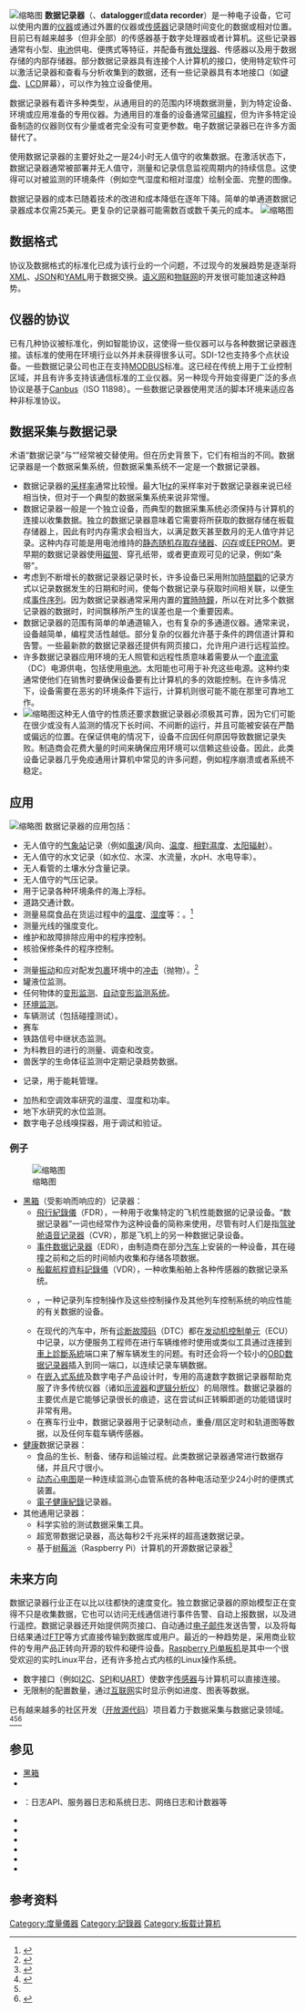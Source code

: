 {{NoteTA
|G1=IT
}}
{{校对翻译}}
[[File:Datalogger.jpg|缩略图]]
'''数据记录器'''（{{lang-en|'''data logger'''}}、'''datalogger'''或'''data recorder'''）是一种电子设备，它可以使用内置的[[仪器|仪器]]或通过外置的仪器或[[传感器|传感器]]记录随时间变化的数据或相对位置。目前已有越来越多（但非全部）的传感器基于数字处理器或者计算机。这些记录器通常有小型、[[电池|电池]]供电、便携式等特征，并配备有[[微处理器|微处理器]]、传感器以及用于数据存储的内部存储器。部分数据记录器具有连接个人计算机的接口，使用特定软件可以激活记录器和查看与分析收集到的数据，还有一些记录器具有本地接口（如[[键盘|键盘]]、[[LCD|LCD]]屏幕），可以作为独立设备使用。

数据记录器有着许多种类型，从通用目的的范围内环境数据测量，到为特定设备、环境或应用准备的专用仪器。为通用目的准备的设备通常[[计算机程序|可编程]]，但为许多特定设备制造的仪器则仅有少量或者完全没有可变更参数。电子数据记录器已在许多方面替代了{{tsl|en|Chart recorder|图表记录器}}。

使用数据记录器的主要好处之一是24小时无人值守的收集数据。在激活状态下，数据记录器通常被部署并无人值守，测量和记录信息监视周期内的持续信息。这使得可以对被监测的环境条件（例如空气湿度和相对湿度）绘制全面、完整的图像。

数据记录器的成本已随着技术的改进和成本降低在逐年下降。简单的单通道数据记录器成本仅需25美元。更复杂的记录器可能需数百或数千美元的成本。
[[File:Mini_Datalogger_MSR165.jpg|缩略图]]

== 数据格式 ==
协议及数据格式的标准化已成为该行业的一个问题，不过现今的发展趋势是逐渐将[[XML|XML]]、[[JSON|JSON]]和[[YAML|YAML]]用于数据交换。[[语义网|语义网]]和[[物联网|物联网]]的开发很可能加速这种趋势。

== 仪器的协议 ==
已有几种协议被标准化，例如智能协议{{tsl|en|SDI-12}}，这使得一些仪器可以与各种数据记录器连接。该标准的使用在环境行业以外并未获得很多认可。SDI-12也支持多个点状设备。一些数据记录公司也正在支持[[Modbus|MODBUS]]标准。这已经在传统上用于工业控制区域，并且有许多支持该通信标准的工业仪器。另一种现今开始变得更广泛的多点协议是基于[[控制器區域網路|Canbus]]（ISO 11898）。一些数据记录器使用灵活的脚本环境来适应各种非标准协议。

== 数据采集与数据记录 ==
术语“数据记录”与“{{tsl|en|Data acquisition|数据采集}}”经常被交替使用。但在历史背景下，它们有相当的不同。数据记录器是一个数据采集系统，但数据采集系统不一定是一个数据记录器。
* 数据记录器的[[采样率|采样率]]通常比较慢。最大1[[赫兹|Hz]]的采样率对于数据记录器来说已经相当快，但对于一个典型的数据采集系统来说非常慢。
* 数据记录器一般是一个独立设备，而典型的数据采集系统必须保持与计算机的连接以收集数据。独立的数据记录器意味着它需要将所获取的数据存储在板载存储器上，因此有时内存需求会相当大，以满足数天甚至数月的无人值守并记录。这种内存可能是用电池维持的[[静态随机存取存储器|静态随机存取存储器]]、[[闪存|闪存]]或[[電子抹除式可複寫唯讀記憶體|EEPROM]]。更早期的数据记录器使用[[磁带|磁带]]、穿孔纸带，或者更直观可见的记录，例如“条带{{tsl|en|Chart recorder|图表记录器}}”。
* 考虑到不断增长的数据记录器记录时长，许多设备已采用附加[[時間戳|時間戳]]的记录方式以记录数据发生的日期和时间，使每个数据记录与获取时间相关联，以便生成[[时间|事件序列]]。因为数据记录器通常采用内置的[[實時時鐘|實時時鐘]]，所以在对比多个数据记录器的数据时，时间飘移所产生的误差也是一个重要因素。
* 数据记录器的范围有简单的单通道输入，也有复杂的多通道仪器。通常来说，设备越简单，编程灵活性越低。部分复杂的仪器允许基于条件的跨信道计算和告警。一些最新款的数据记录器还提供有网页接口，允许用户进行远程监控。
* 许多数据记录器应用环境的无人照管和远程性质意味着需要从一个[[直流電|直流電]]（DC）电源供电，包括使用[[电池|电池]]。太阳能也可用于补充这些电源。这种约束通常使他们在销售时要确保设备要有比计算机的多的效能控制。在许多情况下，设备需要在恶劣的环境条件下运行，计算机则很可能不能在那里可靠地工作。
* [[File:GL240.png|缩略图]]这种无人值守的性质还要求数据记录器必须极其可靠，因为它们可能在很少或没有人监测的情况下长时间、不间断的运行，并且可能被安装在严酷或偏远的位置。在保证供电的情况下，设备不应因任何原因导致数据记录失败。制造商会花费大量的时间来确保应用环境可以信赖这些设备。因此，此类设备记录器几乎免疫通用计算机中常见的许多问题，例如程序崩溃或者系统不稳定。

== 应用 ==
[[File:Data_logger_application_for_weather_station.jpg|缩略图]]
数据记录器的应用包括：
* 无人值守的[[气象站|气象站]]记录（例如[[風速|風速]]/风向、[[温度|温度]]、[[相對濕度|相對濕度]]、[[太阳辐射|太阳辐射]]）。
* 无人值守的水文记录（如水位、水深、水流量，水pH、水电导率）。
* 无人看管的土壤水分含量记录。
* 无人值守的气压记录。
* 用于记录各种环境条件的海上浮标。
* 道路交通计数。
* 测量易腐食品在货运过程中的[[温度|温度]]、[[湿度|湿度]]等：{{tsl|en|Cold chain}}。<ref>{{Cite journal|title=Performances of time-temperature indicators in the study of temperature exposure of packaged fresh foods|last=Riva|first=Marco|last2=Piergiovanni, Schiraldi|first2=Luciano|date=January 2001|journal=Packaging Technology and Science|issue=1|doi=10.1002/pts.521|volume=14|pages=1–39|last3=Schiraldi|first3=Alberto}}</ref>
* 测量光线的强度变化。
* 维护和故障排除应用中的程序控制。
* 核验保修条件的程序控制。
* {{tsl|en|Pop-up satellite archival tag|弹射式野生动物研究档案标签}}
* 测量[[振动|振动]]和应对配发[[包裝|包裹]]环境中的[[冲击|冲击]]（抛物）。<ref>{{Cite journal|title=Measurement, Analysis, and Comparison of the Parcel Shipping Shock and Drop Environment of the United States Postal Service with Commercial Carriers|last=Singh|first=J|last2=Singh, Burgess|journal=JOTE|issue=3|doi=10.1520/JTE100787|year=2007|volume=35}}</ref>
* 罐液位监测。
* 任何物体的[[变形监测|变形监测]]、[[变形监测|自动变形监测系统]]。
* [[环境监测|环境监测]]。
* 车辆测试（包括碰撞测试）。
* 赛车
* 铁路信号中继状态监测。
* 为科教目的进行的测量、调查和改变。
* 兽医学的生命体征监测中定期记录趋势数据。
* {{tsl|en|Load profile|负载分析}}记录，用于能耗管理。
* 加热和空调效率研究的温度、湿度和功率。
* 地下水研究的水位监测。
* 数字电子总线嗅探器，用于调试和验证。

=== 例子 ===
[[File:Datalogger.jpg|缩略图]]
* [[黑箱|黑箱]]（受影响而响应的）记录器：
** [[飛行紀錄儀|飛行紀錄儀]]（FDR），一种用于收集特定的飞机性能数据的记录设备。“数据记录器”一词也经常作为这种设备的简称来使用，尽管有时人们是指[[驾驶舱语音记录器|驾驶舱语音记录器]]（CVR），那是飞机上的另一种数据记录设备。
** [[行車紀錄器|事件数据记录器]]（EDR），由制造商在部分[[汽车|汽车]]上安装的一种设备，其在碰撞之前和之后的时间帧内收集和存储各项数据。
** [[船載航程資料記錄儀|船載航程資料記錄儀]]（VDR），一种收集船舶上各种传感器的数据记录系统。
** {{tsl|en|Train event recorder|列车事件记录器}}，一种记录列车控制操作及这些控制操作及其他列车控制系统的响应性能的有关数据的设备。
** 在现代的汽车中，所有[[車上診斷系統|诊断故障码]]（DTC）都在[[发动机控制器|发动机控制单元]]（ECU）中记录，以方便服务工程师在进行车辆维修时使用{{tsl|en|Tech-2}}或类似工具通过连接到[[車上診斷系統|車上診斷系統]]端口来了解车辆发生的问题。有时还会将一个较小的[[車上診斷系統|OBD数据记录器]]插入到同一端口，以连续记录车辆数据。
** 在[[嵌入式系统|嵌入式系统]]及数字电子产品设计时，专用的高速数字数据记录器帮助克服了许多传统仪器（诸如[[示波器|示波器]]和[[逻辑分析仪|逻辑分析仪]]）的局限性。数据记录器的主要优点是它能够记录很长的痕迹，这在尝试纠正转瞬即逝的功能错误时非常有用。
** 在赛车行业中，数据记录器用于记录制动点，重叠/扇区定时和轨道图等数据，以及任何车载车辆传感器。
* [[健康|健康]]数据记录器：
** 食品的生长、制备、储存和运输过程。此类数据记录器通常进行数据存储，并且尺寸很小。
** [[动态心电图|动态心电图]]是一种连续监测心血管系统的各种电活动至少24小时的便携式装置。
** [[電子健康紀錄|電子健康紀錄]]记录器。
* 其他通用{{tsl|en|Data acquisition|数据采集}}记录器：
** 科学实验的测试数据采集工具。
** 超宽带数据记录器，高达每秒2千兆采样的超高速数据记录。
** 基于[[树莓派|树莓派]]（Raspberry Pi）计算机的开源数据记录器<ref name="rpilogger">{{Cite web |url=https://github.com/deguss/rpilogger |title=存档副本 |accessdate=2016-12-21 |archive-date=2016-12-30 |archive-url=https://web.archive.org/web/20161230125444/https://github.com/deguss/rpilogger |dead-url=no }}</ref>

== 未来方向 ==
数据记录器行业正在以比以往都快的速度变化。独立数据记录器的原始模型正在变得不只是收集数据，它也可以访问无线通信进行事件告警、自动上报数据，以及进行遥控。数据记录器还开始提供网页接口、自动通过[[电子邮件|电子邮件]]发送告警，以及将每日结果通过[[文件传输协议|FTP]]等方式直接传输到数据库或用户。最近的一种趋势是，采用商业软件的专用产品正转向开源的软件和硬件设备。[[树莓派|Raspberry Pi]][[单板机|单板机]]是其中一个很受欢迎的实时Linux平台，还有许多抢占式内核的Linux操作系统。
* 数字接口（例如[[I²C|I2C]]、[[序列周邊介面|SPI]]和[[UART|UART]]）使数字[[传感器|传感器]]与计算机可以直接连接。
* 无限制的配置数量，通过[[互联网|互联网]]实时显示例如进度、图表等数据。
已有越来越多的社区开发（[[开放源代码|开放源代码]]）项目着力于数据采集与数据记录领域。<ref>{{Cite web |url=http://real.mtak.hu/25714/1/28.pdf |title=存档副本 |accessdate=2016-12-21 |archive-date=2017-05-17 |archive-url=https://web.archive.org/web/20170517054627/http://real.mtak.hu/25714/1/28.pdf |dead-url=no }}</ref><ref name="rpilogger" /><ref>{{Cite web |url=http://github.com/deguss/rpilogger |title=存档副本 |accessdate=2016-12-21 |archive-date=2016-12-30 |archive-url=https://web.archive.org/web/20161230125444/https://github.com/deguss/rpilogger |dead-url=no }}</ref>

== 参见 ==
* [[黑箱|黑箱]]
* {{tsl|en|Bus analyzer|总线分析仪}}
* {{tsl|en|Computer data logging|计算机数据记录}}：日志API、服务器日志和系统日志、网络日志和计数器等
* {{tsl|en|Continuous emissions monitoring system|持续排放监测系统}}
* {{tsl|en|Runtime intelligence|运行时分析}}
* {{tsl|en|Sequence of events recorder|事件序列记录器}}
* {{tsl|en|SensorML}}
* {{tsl|en|Shock and vibration data logger|冲击和振动数据记录器}}
* {{tsl|en|Temperature data logger|温度数据记录器}}

== 参考资料 ==
{{Reflist}}

[[Category:度量儀器|Category:度量儀器]]
[[Category:記錄器|Category:記錄器]]
[[Category:板载计算机|Category:板载计算机]]